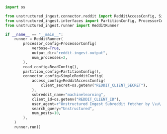 ```python Python
import os

from unstructured_ingest.connector.reddit import RedditAccessConfig, SimpleRedditConfig
from unstructured_ingest.interfaces import PartitionConfig, ProcessorConfig, ReadConfig
from unstructured_ingest.runner import RedditRunner

if __name__ == "__main__":
    runner = RedditRunner(
        processor_config=ProcessorConfig(
            verbose=True,
            output_dir="reddit-ingest-output",
            num_processes=2,
        ),
        read_config=ReadConfig(),
        partition_config=PartitionConfig(),
        connector_config=SimpleRedditConfig(
            access_config=RedditAccessConfig(
                client_secret=os.getenv("REDDIT_CLIENT_SECRET"),
            ),
            subreddit_name="machinelearning",
            client_id=os.getenv("REDDIT_CLIENT_ID"),
            user_agent=r"Unstructured Ingest Subreddit fetcher by \\u\...",
            search_query="Unstructured",
            num_posts=10,
        ),
    )
    runner.run()
```
